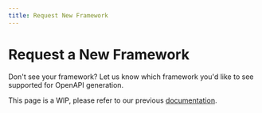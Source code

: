 ```yaml
---
title: Request New Framework
---
```


# Request a New Framework

Don't see your framework? Let us know which framework you'd like to see supported for OpenAPI generation.

<Warning>This page is a WIP, please refer to our previous [documentation](https://buildwithfern.com/learn).</Warning> 
